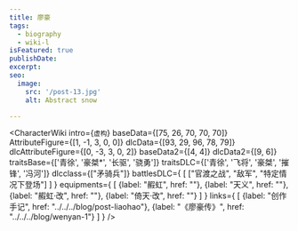 ```yaml
---
title: 廖豪
tags:
  - biography
  - wiki-l
isFeatured: true
publishDate:
excerpt:
seo:
  image:
    src: '/post-13.jpg'
    alt: Abstract snow

---
```



<CharacterWiki
  intro={`虚构`}
  baseData={[75, 26, 70, 70, 70]}
  AttributeFigure={[1, -1, 3, 0, 0]}
  dlcData={[93, 29, 96, 78, 79]}
  dlcAttributeFigure={[0, -3, 3, 0, 2]}
  baseData2={[4, 4]}
  dlcData2={[9, 6]}
  traitsBase={['青徐', '豪桀*', '长驱', '骁勇']}
  traitsDLC={['青徐', '飞将', '豪桀', '摧锋', '冯河']}
  dlcclass={["矛骑兵"]}
  battlesDLC={
    [
      ["官渡之战", "敌军", "特定情况下登场"]
    ]
  }
  equipments={
    [
      {label: "赮虹", href: ""},
      {label: "天义", href: ""},
      {label: "赮虹·改", href: ""},
      {label: "倚天·改", href: ""}
    ]
  }
  links={
    [
      {label: "创作手记", href: "../../../blog/post-liaohao"},
      {label: "《廖豪传》", href: "../../../blog/wenyan-1"}
    ]
  }
/>
